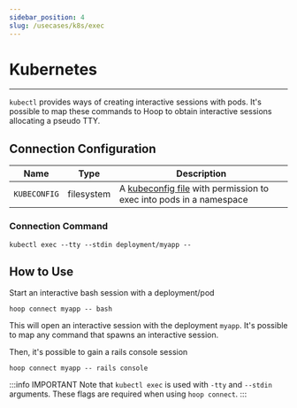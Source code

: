 ```yaml
---
sidebar_position: 4
slug: /usecases/k8s/exec
---
```



# Kubernetes

<ConnectOnHoopButton url='https://app.hoop.dev/connections/command-line/new?data=ewogICAgIm5hbWUiOiJteS1rdWJlcm5ldHMtZXhlYyIsCiAgICAidHlwZSI6ImNvbW1hbmQtbGluZSIsCiAgICAiaWNvbl9uYW1lIjogImt1YmVybmV0ZXMiLAogICAgInNlY3JldCI6IHsKICAgICAgICAiZmlsZXN5c3RlbTpLVUJFQ09ORklHIjoiIiwKICAgICAgICAiZW52dmFyOkRFUExPWV9OQU1FIjogIiIsCiAgICAgICAgImVudnZhcjpOQU1FU1BBQ0UiOiAiIgogICAgfSwKICAgICJjb21tYW5kIjogWyJrdWJlY3RsIiwgImV4ZWMiLCAiLS10dHkiLCAiLS1zdGRpbiIsICIkREVQTE9ZX05BTUUiLCAiLS1uYW1lc3BhY2UiLCAiJE5BTUVTUEFDRSIsICItLSJdCn0=' />

---

`kubectl` provides ways of creating interactive sessions with pods. It's possible to map these commands to Hoop to obtain interactive sessions allocating a pseudo TTY.

## Connection Configuration

| Name         | Type       | Description                                                                                                                                                 |
| ------------ | ---------- | ----------------------------------------------------------------------------------------------------------------------------------------------------------- |
| `KUBECONFIG` | filesystem | A [kubeconfig file](https://kubernetes.io/docs/concepts/configuration/organize-cluster-access-kubeconfig/) with permission to exec into pods in a namespace |

### Connection Command

```shell
kubectl exec --tty --stdin deployment/myapp --
```

## How to Use

Start an interactive bash session with a deployment/pod

```shell
hoop connect myapp -- bash
```

This will open an interactive session with the deployment `myapp`.
It's possible to map any command that spawns an interactive session.

Then, it's possible to gain a rails console session

```shell
hoop connect myapp -- rails console
```

:::info IMPORTANT
Note that `kubectl exec` is used with `-tty` and `--stdin` arguments. These flags are required when using `hoop connect`.
:::
